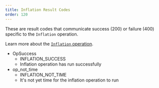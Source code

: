 ```yaml
---
title: Inflation Result Codes
order: 120
---
```



These are result codes that communicate success (200) or failure (400) specific to the `Inflation` operation.

Learn more about the [`Inflation` operation](../../../../docs/glossary/operations/inflation.mdx).

<AttributeTable>

- OpSuccess
  - INFLATION_SUCCESS
  - Inflation operation has run successfully
- op_not_time
  - INFLATION_NOT_TIME
  - It's not yet time for the inflation operation to run

</AttributeTable>